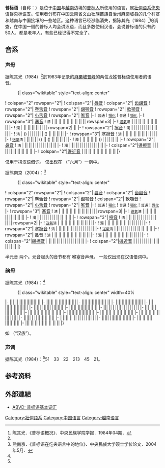 {{Infobox language
|name=普标语
|nativename=
|region=中国[[云南省|云南省]][[文山壮族苗族自治州|文山壮族苗族自治州]]、[[越南|越南]][[河江省|河江省]]
|speakers=310
|date=2002
|familycolor=Tai-Kadai
|fam2=[[仡央语群|仡央语群]]
|fam3=央标语支
|iso3=laq
}}

'''普标语'''（自称：{{IPA|/qa<sup>33</sup> biau<sup>33</sup>/}}）是位于[[中国|中国]]与[[越南|越南]]边境的[[普标人|普标人]]所使用的语言，属[[壮侗语系|壮侗语系]][[仡央语群|仡央语群]][[央标语支|央标语支]]。使用者分布在中国[[云南省|云南省]][[文山壮族苗族自治州|文山壮族苗族自治州]][[麻栗坡县|麻栗坡县]]的几个村寨和越南与中国接壤的一些地区。这种语言已经濒临消失，据陈其光（1984）<ref name="陈其光">陈其光．《普标语概况》．中央民族学院学报．1984年04期．</ref>的调查，在中国一侧的普标人均会讲汉语，而且多数使用汉语，会说普标语的只有约50人，都是老年人，有些已经记得不完全了。

== 音系 ==
=== 声母 ===
据陈其光（1984）<ref name="陈其光"/>於1983年记录的[[麻栗坡|麻栗坡]][[普峰|普峰]]的两位龙姓普标语使用者的语音。

:{| class="wikitable" style="text-align: center"
! colspan="2" rowspan="2"|
! colspan="2"| [[唇音|唇音]]
! colspan="2"| [[齿龈音|齿龈音]]
! rowspan="2"| [[卷舌音|卷舌音]]
! rowspan="2"| [[龈颚音|龈颚音]]
! rowspan="2"| [[軟顎音|軟顎音]]
! rowspan="2"| [[小舌音|小舌音]]
! rowspan="2"| [[喉音|喉音]]
|-
! <small>普通</small>
! <small>[[顎化|顎化]]</small>
! <small>普通</small>
! <small>[[顎化|顎化]]</small>
|-
! rowspan="3"| [[塞音|塞音]]
! <small>清</small>
| {{IPA|p}} || || {{IPA|t}} || {{IPA|tʲ}} || || || {{IPA|k}} || {{IPA|q}} || rowspan=3|{{IPA|ʔ}}
|-
! <small>[[送氣|送氣]]清</small>
| {{IPA|pʰ}} || || {{IPA|tʰ}} || {{IPA|tʰʲ}} || || || {{IPA|kʰ}} || {{IPA|qʰ}} 
|-
! <small>濁</small>
| {{IPA|b}} || || {{IPA|d}} || {{IPA|dʲ}} || || || rowspan=2| {{IPA|ɡ ~ ɣ}} ||
|-
! rowspan="2"| [[擦音|擦音]]
! <small>濁</small>
| {{IPA|v}} || || || || {{IPA|ʐ}} || {{IPA|ʑ}} || ||
|-
! <small>清</small>
| ({{IPA|f}}) || || {{IPA|s}} || || ({{IPA|ʂ}}) || {{IPA|ɕ}} || || || {{IPA|h}}
|-
! rowspan="3"| [[塞擦音|塞擦音]]
! <small>清</small>
| || || || {{IPA|ʦ}} || {{IPA|ʈʂ}} || {{IPA|ʨ}} || || ||
|-
! <small>[[送氣|送氣]]清</small>
| || || || ({{IPA|ʦʰ}}) || ({{IPA|ʈʂʰ}}) || {{IPA|ʨʰ}} || || ||
|-
! <small>濁</small>
| || || || || ({{IPA|ɖʐ}}) || {{IPA|ʥ}} || || ||
|-
! rowspan="2"| [[鼻音_(辅音)|鼻音]]
! <small>清</small>
| {{IPA|m̥ʰ}} || || {{IPA|n̥ʰ}} || || || {{IPA|ȵ̊ʰ}} || {{IPA|ŋ̊ʰ}} || ||
|-
! <small>濁</small>
| {{IPA|m}} || || {{IPA|n}} || || || {{IPA|ȵ}} || {{IPA|ŋ}} || ||
|-
! colspan="2"|[[邊擦音|邊擦音]]
| || || {{IPA|ɬ}} || {{IPA|ɬʲ}} || || || || ||
|-
! colspan="2"|[[邊近音|邊近音]]
| || || {{IPA|l}} || {{IPA|lʲ}} || || || || ||
|}

{{IPA|[f], [ʈʂʰ], [ʦʰ]}} 仅用于拼汉语借词。{{IPA|[ɖʐ]}} 仅出现在 {{IPA|[ȵin<sup>51</sup> ɖʐəu<sup>213</sup>]}}（“六月”）一例中。

据熊南京（2004）：<ref name="熊南京">熊南京．《普标语在仡央语言中的地位》．中央民族大学硕士学位论文．2004年5月．</ref>

:{| class="wikitable" style="text-align: center"
! colspan="2" rowspan="2"|
! colspan="2"| [[唇音|唇音]]
! colspan="2"| [[齿龈音|齿龈音]]
! rowspan="2"| [[卷舌音|卷舌音]]
! rowspan="2"| [[龈颚音|龈颚音]]
! colspan="2"| [[軟顎音|軟顎音]]
! rowspan="2"| [[小舌音|小舌音]]
! rowspan="2"| [[喉音|喉音]]
|-
! <small>普通</small>
! <small>[[顎化|顎化]]</small>
! <small>普通</small>
! <small>[[顎化|顎化]]</small>
! <small>普通</small>
! <small>[[唇化|唇化]]</small>
|-
! rowspan="3"| [[塞音|塞音]]
! <small>清</small>
| {{IPA|p}} || {{IPA|pʲ}} || {{IPA|t}} || || || || {{IPA|k}} || {{IPA|kʷ}} || {{IPA|q}} || rowspan=3|{{IPA|ʔ}}
|-
! <small>[[送氣|送氣]]清</small>
| {{IPA|pʰ}} || {{IPA|pʰʲ}} || {{IPA|tʰ}} || || || || {{IPA|kʰ}} || {{IPA|kʰʷ}} || {{IPA|qʰ}} 
|-
! <small>濁</small>
| {{IPA|b}} || {{IPA|bʲ}} || {{IPA|d}} || {{IPA|dʲ}} || || || {{IPA|ɡ}} || ||
|-
! rowspan="3"| [[擦音|擦音]]
! <small>清</small>
| {{IPA|f}} || || {{IPA|s}} || || {{IPA|ʂ}} || {{IPA|ɕ}} || || || || rowspan=2| {{IPA|h}}
|-
! <small>[[送氣|送氣]]清</small>
| || || || || {{IPA|ʂʰ}} || || || ||
|-
! <small>濁</small>
| {{IPA|v}} || || || || || {{IPA|ʑ}} || || || ||
|-
! rowspan="2"| [[塞擦音|塞擦音]]
! <small>清</small>
| || || || {{IPA|ʦ}} || {{IPA|ʈʂ}} || {{IPA|ʨ}} || || || ||
|-
! <small>[[送氣|送氣]]清</small>
| || || || {{IPA|ʦʰ}} || {{IPA|ʈʂʰ}} || {{IPA|ʨʰ}} || || || ||
|-
! rowspan="2"| [[鼻音_(辅音)|鼻音]]
! <small>清</small>
| {{IPA|m̥ʰ}} || {{IPA|m̥ʰʲ}} || {{IPA|n̥ʰ}} || || || {{IPA|ȵ̊ʰ}} || {{IPA|ŋ̊ʰ}} || || ||
|-
! <small>濁</small>
| {{IPA|m}} || {{IPA|mʲ}} || {{IPA|n}} || || || {{IPA|ȵ}} || {{IPA|ŋ}} || {{IPA|ŋʷ}} || ||
|-
! colspan="2"|[[邊擦音|邊擦音]]
| || || {{IPA|ɬ}} || || || || || || ||
|-
! colspan="2"|[[邊近音|邊近音]]
| || || {{IPA|l}} || {{IPA|lʲ}} || || || || || ||
|}

半元音 {{IPA|[j], [w]}} 两个。元音起头的音节都有 {{IPA|[ʔ]}} 喉塞音声母。{{IPA|[f], [w], [ʈʂ], [ʈʂʰ], [ʦʰ], [ʨʰ]}} 一般仅出现在汉语借词中。

=== 韵母 ===
据陈其光（1984）：<ref name="陈其光"/>

:{| class="wikitable" style="text-align: center" width=40%
|-
|{{IPA|i}}|| || ||{{IPA|im}}||{{IPA|in}}||{{IPA|iŋ}}||{{IPA|ip}}||{{IPA|it}}|| ||{{IPA|*ɿ}}
|-
|{{IPA|e}}||{{IPA|ei}}|| || ||{{IPA|en}}||{{IPA|eŋ}}||{{IPA|ep}}||{{IPA|et}}||{{IPA|ek}}||{{IPA|*ʅ}}
|-
|{{IPA|ə}}||{{IPA|əi}}||{{IPA|əu}}||{{IPA|əm}}||{{IPA|ən}}||{{IPA|əŋ}}||{{IPA|əp}}||{{IPA|ət}}|| ||{{IPA|m̩}}
|-
|{{IPA|a}}||{{IPA|ai}}||{{IPA|au}}||{{IPA|am}}||{{IPA|an}}||{{IPA|aŋ}}||{{IPA|ap}}||{{IPA|at}}||{{IPA|ak}}||{{IPA|ŋ̍}}
|-
|{{IPA|ɑ}}|| ||{{IPA|ɑu}}||{{IPA|ɑm}}||{{IPA|ɑn}}||{{IPA|ɑŋ}}||{{IPA|ɑp}}||{{IPA|ɑt}}||{{IPA|ɑk}}||
|-
|{{IPA|o}}||{{IPA|oi}}|| ||{{IPA|om}}||{{IPA|on}}|| ||{{IPA|op}}||{{IPA|ot}}||{{IPA|ok}}||
|-
|{{IPA|u}}||{{IPA|ui}}|| ||{{IPA|um}}||{{IPA|un}}||{{IPA|uŋ}}||{{IPA|up}}||{{IPA|ut}}||{{IPA|uk}}||
|-
|{{IPA|*y}}|| || || ||{{IPA|*yn}}|| || || || ||
|-
|{{IPA|ie}}|| ||{{IPA|ieu}}|| ||{{IPA|ien}}||{{IPA|ieŋ}}||{{IPA|iep}}||{{IPA|iet}}||{{IPA|iek}}||
|-
|{{IPA|iə}}|| ||{{IPA|iəu}}|| || ||{{IPA|iəŋ}}|| || ||{{IPA|iək}}||
|-
|{{IPA|ia}}||{{IPA|iai}}||{{IPA|iau}}||{{IPA|iam}}||{{IPA|ian}}||{{IPA|iaŋ}}||{{IPA|iap}}||{{IPA|iat}}||{{IPA|iak}}||
|-
|{{IPA|iɑ}}|| ||{{IPA|iɑu}}|| || ||{{IPA|iɑŋ}}|| || ||{{IPA|iɑk}}||
|-
|{{IPA|io}}|| || || || || ||{{IPA|iop}}|| ||{{IPA|iok}}||
|-
|{{IPA|iu}}||{{IPA|iui}}|| || ||{{IPA|iun}}||{{IPA|iuŋ}}||{{IPA|iup}}|| ||{{IPA|iuk}}||
|-
| ||{{IPA|uei}}|| || || || || ||{{IPA|uət}}|| ||
|-
|{{IPA|ua}}||{{IPA|uai}}|| ||{{IPA|uam}}||{{IPA|uan}}||{{IPA|uaŋ}}|| ||{{IPA|uat}}||{{IPA|uak}}||
|-
|{{IPA|uɑ}}|| || ||{{IPA|uɑm}}|| ||{{IPA|uɑŋ}}||{{IPA|uɑp}}||{{IPA|uɑt}}||{{IPA|uɑk}}||
|-
|{{IPA|*ya}}|| || || ||{{IPA|*yan}}||{{IPA|yaŋ}}|| || || ||
|}

{{IPA|[ŋ̍]}} 如 {{IPA|[ŋ̊ʰŋ̍<sup>213</sup>]}}（“汉族”）。

=== 声调 ===
据陈其光（1984）：<ref name="陈其光"/>51　33　22　213　45　21。

== 参考资料 ==
{{参考列表}}

==外部連結==
* [https://web.archive.org/web/20160518053028/http://language.psy.auckland.ac.nz/austronesian/language.php?id=593 ABVD: 普标语基本词汇]

{{Tai-Kadai languages}}
{{中国语言}}
{{越南语言}}

[[Category:壯侗語系|Category:壯侗語系]]
[[Category:中国语言|Category:中国语言]]
[[Category:越南语言|Category:越南语言]]